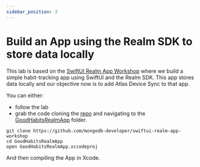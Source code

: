 ```yaml
---
sidebar_position: 3
---
```


# Build an App using the Realm SDK to store data locally

This lab is based on the [SwiftUI Realm App Workshop](https://mongodb-developer.github.io/swiftui-realm-app-workshop/) where we build a simple habit-tracking app using SwiftUI and the Realm SDK. This app stores data locally and our objective now is to add Atlas Device Sync to that app. 

You can either:
- follow the lab 
- grab the code cloning the [repo](https://github.com/mongodb-developer/swiftui-realm-app-workshop) and navigating to the [GoodHabitsRealmApp](https://github.com/mongodb-developer/swiftui-realm-app-workshop/tree/main/GoodHabitsRealmApp) folder.

```shell
git clone https://github.com/mongodb-developer/swiftui-realm-app-workshop
cd GoodHabitsRealmApp
open GoodHabitsRealmApp.xccodeproj
```

And then compiling the App in Xcode.